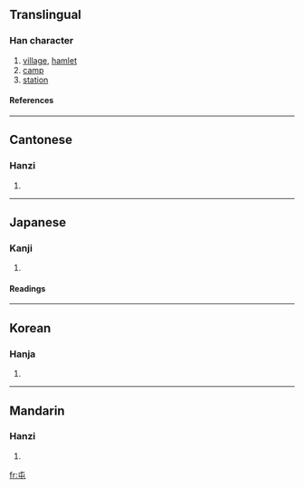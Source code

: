 ==Translingual==
===Han character===
{{Han char|rn=45|rad=屮|as=01|sn=4|four=5071<sub>7</sub>|canj=心山 (PU)}}
# [[village]], [[hamlet]]
# [[camp]]
# [[station]]
====References====
{{Han ref|kx=0304.110|dkj=07828|dj=0603.050|hdz=10013.020|uh=5C6F|ud=23663|bh=A4D9|bd=42201}}
----
==Cantonese==
===Hanzi===
{{yue-hanzi|jyut=|y=jeun1, tyun4}}
# {{defn|Cantonese}}
----
==Japanese==
===Kanji===
{{ja-kanji|grade=c|rs=屮01}}
# {{defn|Japanese}} 
====Readings====
{{ja-readings|on=[[とん]] (ton), [[ちゅん]] (chun)|kun=[[たむろする]] (tamurosuru), [[たむろ]] (tamuro)}}
----
==Korean==
===Hanja===
{{ko-hanja|hangeul=[[둔]], [[준]]|rv=dun, jun|mr=tun, chun}}
# {{defn|Korean}}
----
==Mandarin==
===Hanzi===
{{cmn-hanzi|pin=[[tún]] (tun2), [[zhūn]] (zhun1)|wg=t'un<sup>2</sup>, chun<sup>1</sup>}}
# {{defn|Mandarin}}

[[fr:屯]]
